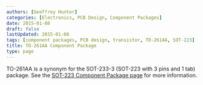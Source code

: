 ```yaml
---
authors: [Geoffrey Hunter]
categories: [Electronics, PCB Design, Component Packages]
date: 2015-01-08
draft: false
lastUpdated: 2015-01-08
tags: [component packages, PCB design, transistor, TO-261AA, SOT-223]
title: TO-261AA Component Package
type: page
---
```



TO-261AA is a synonym for the SOT-233-3 (SOT-223 with 3 pins and 1 tab) package. See the [SOT-223 Component Package page](/pcb-design/component-packages/sot-223-component-package/) for more information.
